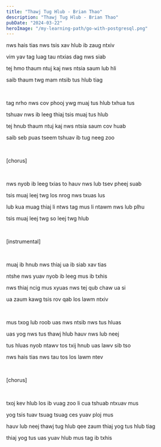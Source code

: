 ```yaml
---
title: "Thawj Tug Hlub - Brian Thao"
description: "Thawj Tug Hlub - Brian Thao"
pubDate: "2024-03-22"
heroImage: "/my-learning-path/go-with-postgresql.png"
---
```


nws hais tias nws tsis xav hlub ib zaug ntxiv

vim yav tag luag tau ntxias dag nws siab

tej hmo thaum ntuj kaj nws ntsia saum lub hli

saib thaum twg mam ntsib tus hlub tiag

<br />

tag nrho nws cov phooj ywg muaj tus hlub txhua tus

tshuav nws ib leeg thiaj tsis muaj tus hlub

tej hnub thaum ntuj kaj nws ntsia saum cov huab

saib seb puas tseem tshuav ib tug neeg zoo

<br />

[chorus]

<br />

nws nyob ib leeg txias to hauv nws lub tsev pheej suab

tsis muaj leej twg los nrog nws txuas lus

lub kua muag thiaj li ntws tag mus li ntawm nws lub plhu

tsis muaj leej twg so leej twg hlub

<br />

[instrumental]

<br />

muaj ib hnub nws thiaj ua ib siab xav tias

ntshe nws yuav nyob ib leeg mus ib txhis

nws thiaj ncig mus xyuas nws tej qub chaw ua si

ua zaum kawg tsis rov qab los lawm ntxiv

<br />

mus txog lub roob uas nws ntsib nws tus hluas

uas yog nws tus thawj hlub hauv nws lub neej

tus hluas nyob ntawv tos txij hnub uas lawv sib tso

nws hais tias nws tau tos los lawm ntev

<br />

[chorus]

<br />

txoj kev hlub los ib vuag zoo li cua tshuab ntxuav mus

yog tsis tuav tsuag tsuag ces yuav ploj mus

hauv lub neej thawj tug hlub qee zaum thiaj yog tus hlub tiag

thiaj yog tus uas yuav hlub mus tag ib txhis
